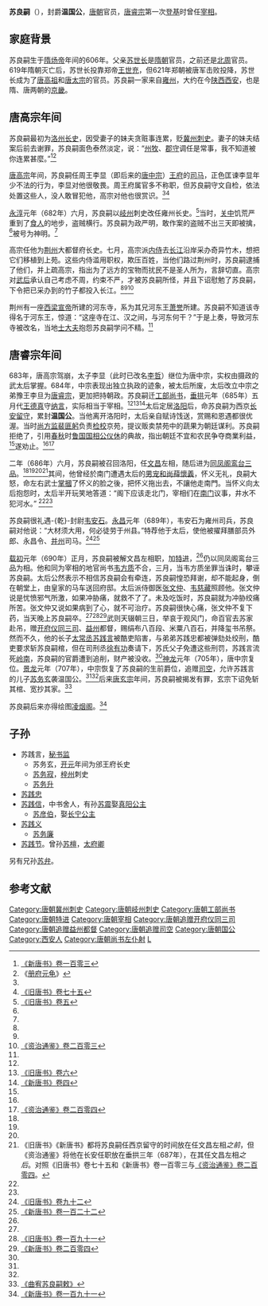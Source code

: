 '''苏良嗣'''（{{bd|606年||690年|2月24日|catIdx=S}}），封爵'''温国公'''，[[唐朝|唐朝]]官员，[[唐睿宗|唐睿宗]]第一次[[登基|登基]]时曾任[[宰相|宰相]]。

== 家庭背景 ==
苏良嗣生于[[隋炀帝|隋炀帝]]年间的606年。父亲[[苏世长|苏世长]]是[[隋朝|隋朝]]官员，之前还是[[北周|北周]]官员。619年隋朝灭亡后，苏世长投靠郑帝[[王世充|王世充]]，但621年郑朝被唐军击败投降，苏世长成为了[[李渊|唐高祖]]和[[唐太宗|唐太宗]]的官员。苏良嗣一家来自[[雍州_(九州)|雍州]]，大约在今[[陕西|陕西]][[西安|西安]]，也是隋、唐两朝的[[京畿|京畿]]。

== 唐高宗年间 ==
苏良嗣最初为[[洛州_(唐朝)|洛州]][[长史|长史]]，因受妻子的妹夫贪赃事连累，贬[[冀州|冀州]][[刺史|刺史]]。妻子的妹夫结案后前去谢罪，苏良嗣面色泰然淡定，说：“[[州牧|州牧]]、[[郡守|郡守]]调任是常事，我不知道被你连累甚麼。”<ref name=NBT103>[[:s:新唐书/卷103|《新唐书》卷一百零三]]</ref><ref name=CFYG>《[[册府元龟|册府元龟]]》</ref>

[[唐高宗|唐高宗]]年间，苏良嗣任周王李显（即后来的[[唐中宗|唐中宗]]）[[王府|王府]]的[[司马|司马]]，正色匡谏李显年少不法的行为，李显对他很敬畏。周王府属官多不称职，但苏良嗣守文自检，依法处置这些人，没人敢冒犯他，高宗对他也很赏识。<ref name=NBT103/><ref name=BT75>[[:s:旧唐书/卷75|《旧唐书》卷七十五]]</ref>

[[永淳|永淳]]元年（682年）六月，苏良嗣以[[岐州|岐州]]刺史改任雍州长史。<ref>[[:s:旧唐书/卷5|《旧唐书》卷五]]</ref>当时，[[关中地区|关中]]饥荒严重到了[[食人|食人]]的地步，盗贼横行。苏良嗣为政严明，敢作案的盗贼不出三天即被擒，<ref name=BT75/>被号为神明。<ref name=NBT103/>

高宗任他为[[荆州_(古代)|荆州]]大都督府长史。七月，高宗派[[内侍|内侍]]去[[长江|长江]]沿岸采办奇异竹木，想把它们移植到上苑。这些内侍滥用职权，欺压百姓，当他们路过荆州时，苏良嗣逮捕了他们，并上疏高宗，指出为了远方的宝物而扰民不是圣人所为，言辞切直。高宗对[[武则天|武后]]承认自己考虑不周，约束不严，才被苏良嗣所怪，并且下诏慰勉了苏良嗣，下令把已采办到的竹子都投入长江。<ref name=NBT103/><ref name=BT75/><ref name=ZZTJ203>[[:s:资治通鉴/卷203|《资治通鉴》卷二百零三]]</ref>

荆州有一座[[梁宣帝|西梁宣帝]]所建的河东寺，系为其兄河东王[[萧誉|萧誉]]所建。苏良嗣不知道该寺得名于河东王，惊道：“这座寺在江、汉之间，与河东何干？”于是上奏，导致河东寺被改名，当地[[士大夫|士大夫]]抱怨苏良嗣学问不精。<ref name=NBT103/>

== 唐睿宗年间 ==
683年，唐高宗驾崩，太子李显（此时已改名[[唐中宗|李哲]]）继位为唐中宗，实权由摄政的武太后掌握。684年，中宗表现出独立执政的迹象，被太后所废，太后改立中宗之弟豫王李旦为[[唐睿宗|唐睿宗]]，更加把持朝政。苏良嗣迁[[工部尚书|工部尚书]]，[[垂拱|垂拱]]元年（685年）五月代[[王德真|王德真]]守[[纳言|纳言]]，实际相当于宰相。<ref name=ZZTJ203/><ref name=BT6>[[:s:旧唐书/卷6|《旧唐书》卷六]]</ref><ref name=NBT4>[[:s:新唐书/卷4|《新唐书》卷四]]</ref>太后定居[[洛阳市|洛阳]]后，命苏良嗣为西京[[长安|长安]][[留守|留守]]，累封'''温国公'''。当他离开洛阳时，太后亲自赋诗饯送，赏赐和恩遇都很优渥。当时[[尚方监|尚方监]][[裴匪躬|裴匪躬]]负责[[检校|检校]]京苑，提议贩卖禁苑中的蔬果为朝廷谋利。苏良嗣拒绝了，引用[[春秋时期|春秋]]时[[鲁国|鲁国]][[国相|国相]][[公仪休|公仪休]]的典故，指出朝廷不宜和农民争夺商業利益，<ref name=BT75/>遂劝止。<ref name=NBT103/><ref name=ZZTJ204>[[:s:资治通鉴/卷204|《资治通鉴》卷二百零四]]</ref>

二年（686年）六月，苏良嗣被召回洛阳，任[[尚书省|文昌]]左相，随后进为[[同中書門下三品|同凤阁鸾台三品]]。<ref name=BT75/><ref name=BT6/><ref name=NBT4/><ref>《旧唐书》《新唐书》都将苏良嗣任西京留守的时间放在任文昌左相''之前''，但《资治通鉴》将他在长安任职放在垂拱三年（687年），在其任文昌左相''之后''。对照《旧唐书》卷七十五和《新唐书》卷一百零三与[[:s:资治通鉴/卷204|《资治通鉴》卷二百零四]]。</ref>其间，他曾经於南门遭遇太后的[[男宠|男宠]][[和尚|和尚]][[薛懷義|薛懷義]]，怀义无礼，良嗣大怒，命左右武士[[掌摑|掌摑]]了怀义的脸之後，把怀义拖出去，不讓他走南門。当怀义向太后抱怨时，太后半开玩笑地答道：“阁下应该走北门，宰相们在[[南门|南门]]议事，井水不犯河水。” <ref name=NBT103/><ref name=ZZTJ203/>

苏良嗣很礼遇-{乾}-封尉[[韦安石|韦安石]]。[[永昌_(唐朝)|永昌]]元年（689年），韦安石为雍州司兵，苏良嗣对他说：“大材须大用，何必徒劳于州县。”特荐他于太后，使他被擢拜膳部员外郎、永昌令、[[并州|并州]]司马。<ref>[[:s:旧唐书/卷92|《旧唐书》卷九十二]]</ref><ref>[[:s:新唐书/卷122|《新唐书》卷一百二十二]]</ref>

[[载初_(唐朝)|载初]]元年（690年）正月，苏良嗣被解文昌左相职，加[[特进|特进]]，<ref name=BT6/>仍以同凤阁鸾台三品为相。他和同为宰相的地官尚书[[韦方质|韦方质]]不合，三月，当韦方质坐罪当诛时，攀诬苏良嗣。太后公然表示不相信苏良嗣会有牵连，苏良嗣惶恐拜谢，却不能起身，倒在朝堂上，由皇家的马车送回府邸。太后派侍御医[[张文仲|张文仲]]、[[韦慈藏|韦慈藏]]照顾他。张文仲说是忧愤邪气所激，如果冲胁痛，就救不了了。未及吃饭时，苏良嗣就为冲胁绞痛所苦。张文仲又说如果病到了心，就不可治疗。苏良嗣很快心痛，张文仲不复下药，当天晚上苏良嗣卒。<ref name=NBT4/><ref>[[:s:旧唐书/卷191|《旧唐书》卷一百九十一]]</ref><ref>[[:s:新唐书/卷204|《新唐书》卷二百零四]]</ref>武则天辍朝三日，举哀于观风门，命百官去苏家赴吊，赠[[开府仪同三司|开府仪同三司]]、[[益州|益州]]都督，赐绢布八百段、米粟八百石，并降玺书吊祭。然而不久，他的长子[[太常丞|太常丞]][[苏践言|苏践言]]被酷吏陷害，与弟弟苏践忠都被弹劾处绞刑，酷吏要求斩苏良嗣棺，但在司刑丞[[徐有功|徐有功]]奏请下，苏氏父子免遭这些刑罚，苏践言流死[[岭南|岭南]]，苏良嗣的官爵遭到追削，财产被没收。<ref name=CFYG/>[[神龍_(年號)|神龙]]元年（705年），唐中宗复位。[[景龙|景龙]]元年（707年），中宗恢复了苏良嗣的生前爵位，追赠[[司空|司空]]，允许苏践言的儿子[[苏务玄|苏务玄]]袭温国公。<ref name=NBT103/><ref name=BT75/>后来[[唐玄宗|唐玄宗]]年间，苏良嗣被揭发有罪，玄宗下诏免斩其棺、宽抄其家。<ref>[[:s:曲宥苏良嗣敕|《曲宥苏良嗣敕》]]</ref>

苏良嗣后来亦得绘图[[凌烟阁|凌烟阁]]。<ref>[[:s:新唐书/卷191|《新唐书》卷一百九十一]]</ref>

== 子孙 ==
*苏践言，[[秘书监|秘书监]]
**苏务玄，[[开元|开元]]年间为邠王府长史
**[[苏务寂|苏务寂]]，[[梓州|梓州]]刺史
**[[苏务升|苏务升]]
*[[苏践忠|苏践忠]]
*[[苏践信|苏践信]]，中书舍人，有孙[[苏震_(驸马)|苏震]]娶[[真陽公主|真阳公主]]
**[[苏彦伯|苏彦伯]]，娶[[长宁公主_(唐中宗)|长宁公主]]
*[[苏践义|苏践义]]
**[[苏务廉|苏务廉]]
*[[苏践节|苏践节]]。曾孙[[苏檀|苏檀]]，[[太府卿|太府卿]]

另有兄孙[[苏弁|苏弁]]。

== 参考文献 ==
{{reflist}}

{{start box}}
{{s-before|[[刘仁轨|刘仁轨]]}}
{{s-title|[[唐朝|唐朝]][[尚书左仆射|文昌左相]]|686年—690年}}
{{s-after|[[武承嗣|武承嗣]]}}
{{end box}}
{{DEFAULTSORT:S苏}}
[[Category:唐朝冀州刺史|Category:唐朝冀州刺史]]
[[Category:唐朝岐州刺史|Category:唐朝岐州刺史]]
[[Category:唐朝工部尚书|Category:唐朝工部尚书]]
[[Category:唐朝特进|Category:唐朝特进]]
[[Category:唐朝宰相|Category:唐朝宰相]]
[[Category:唐朝追赠开府仪同三司|Category:唐朝追赠开府仪同三司]]
[[Category:唐朝追赠益州都督|Category:唐朝追赠益州都督]]
[[Category:唐朝追赠司空|Category:唐朝追赠司空]]
[[Category:唐朝国公|Category:唐朝国公]]
[[Category:西安人|Category:西安人]]
[[Category:唐朝尚书左仆射|Category:唐朝尚书左仆射]]
[[Category:武功苏氏|L]]
